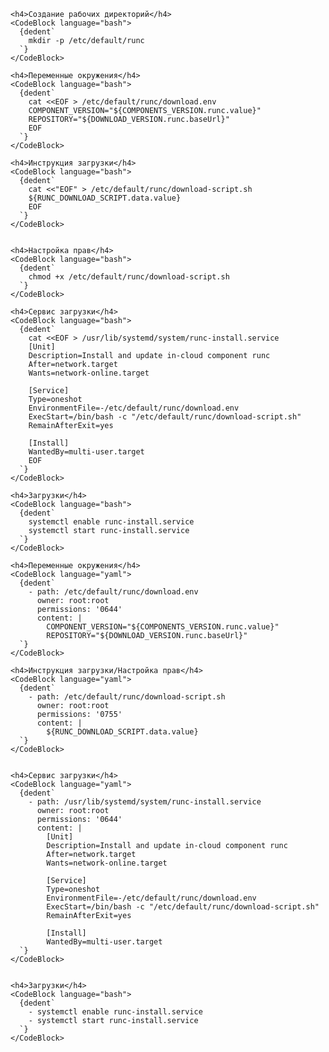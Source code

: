 


<Tabs groupId="install-type">

  <TabItem value='Bash'>

    <h4>Создание рабочих директорий</h4>
    <CodeBlock language="bash">
      {dedent`
        mkdir -p /etc/default/runc
      `}
    </CodeBlock>

    <h4>Переменные окружения</h4>
    <CodeBlock language="bash">
      {dedent`
        cat <<EOF > /etc/default/runc/download.env
        COMPONENT_VERSION="${COMPONENTS_VERSION.runc.value}"
        REPOSITORY="${DOWNLOAD_VERSION.runc.baseUrl}"
        EOF
      `}
    </CodeBlock>

    <h4>Инструкция загрузки</h4>
    <CodeBlock language="bash">
      {dedent`
        cat <<"EOF" > /etc/default/runc/download-script.sh
        ${RUNC_DOWNLOAD_SCRIPT.data.value}
        EOF
      `}
    </CodeBlock>


    <h4>Настройка прав</h4>
    <CodeBlock language="bash">
      {dedent`
        chmod +x /etc/default/runc/download-script.sh
      `}
    </CodeBlock>

    <h4>Сервис загрузки</h4>
    <CodeBlock language="bash">
      {dedent`
        cat <<EOF > /usr/lib/systemd/system/runc-install.service
        [Unit]
        Description=Install and update in-cloud component runc
        After=network.target
        Wants=network-online.target

        [Service]
        Type=oneshot
        EnvironmentFile=-/etc/default/runc/download.env
        ExecStart=/bin/bash -c "/etc/default/runc/download-script.sh"
        RemainAfterExit=yes

        [Install]
        WantedBy=multi-user.target
        EOF
      `}
    </CodeBlock>

    <h4>Загрузки</h4>
    <CodeBlock language="bash">
      {dedent`
        systemctl enable runc-install.service
        systemctl start runc-install.service
      `}
    </CodeBlock>

  </TabItem>

  <TabItem value='Cloud-init'>

    <h4>Переменные окружения</h4>
    <CodeBlock language="yaml">
      {dedent`
        - path: /etc/default/runc/download.env
          owner: root:root
          permissions: '0644'
          content: |
            COMPONENT_VERSION="${COMPONENTS_VERSION.runc.value}"
            REPOSITORY="${DOWNLOAD_VERSION.runc.baseUrl}"
      `}
    </CodeBlock>

    <h4>Инструкция загрузки/Настройка прав</h4>
    <CodeBlock language="yaml">
      {dedent`
        - path: /etc/default/runc/download-script.sh
          owner: root:root
          permissions: '0755'
          content: |
            ${RUNC_DOWNLOAD_SCRIPT.data.value}
      `}
    </CodeBlock>


    <h4>Сервис загрузки</h4>
    <CodeBlock language="yaml">
      {dedent`
        - path: /usr/lib/systemd/system/runc-install.service
          owner: root:root
          permissions: '0644'
          content: |
            [Unit]
            Description=Install and update in-cloud component runc
            After=network.target
            Wants=network-online.target

            [Service]
            Type=oneshot
            EnvironmentFile=-/etc/default/runc/download.env
            ExecStart=/bin/bash -c "/etc/default/runc/download-script.sh"
            RemainAfterExit=yes

            [Install]
            WantedBy=multi-user.target
      `}
    </CodeBlock>


    <h4>Загрузки</h4>
    <CodeBlock language="bash">
      {dedent`
        - systemctl enable runc-install.service
        - systemctl start runc-install.service
      `}
    </CodeBlock>

  </TabItem>

</Tabs>
